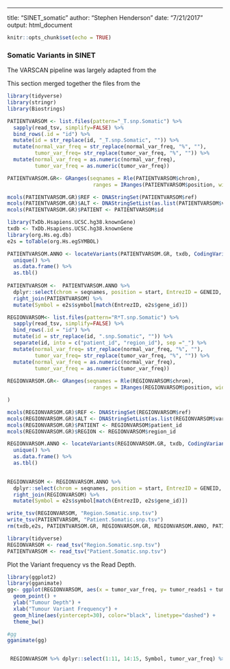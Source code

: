 ---
title: "SINET_somatic"
author: "Stephen Henderson"
date: "7/21/2017"
output: html_document

```r
knitr::opts_chunk$set(echo = TRUE)

```

### Somatic Variants in SINET 

The VARSCAN pipeline was largely adapted from the  

This section merged together the files from the 

```r

library(tidyverse)
library(stringr)
library(Biostrings)

PATIENTVARSOM <- list.files(pattern="_T.snp.Somatic") %>% 
  sapply(read_tsv, simplify=FALSE) %>%
  bind_rows(.id = "id") %>%
  mutate(id = str_replace(id, "_T.snp.Somatic", "")) %>%
  mutate(normal_var_freq = str_replace(normal_var_freq, "%", ""), 
         tumor_var_freq= str_replace(tumor_var_freq, "%", "")) %>%
  mutate(normal_var_freq = as.numeric(normal_var_freq), 
         tumor_var_freq = as.numeric(tumor_var_freq))

PATIENTVARSOM.GR<- GRanges(seqnames = Rle(PATIENTVARSOM$chrom),
                            ranges = IRanges(PATIENTVARSOM$position, width=1))

mcols(PATIENTVARSOM.GR)$REF <- DNAStringSet(PATIENTVARSOM$ref)
mcols(PATIENTVARSOM.GR)$ALT <- DNAStringSetList(as.list(PATIENTVARSOM$var))
mcols(PATIENTVARSOM.GR)$PATIENT <- PATIENTVARSOM$id

library(TxDb.Hsapiens.UCSC.hg38.knownGene)
txdb <- TxDb.Hsapiens.UCSC.hg38.knownGene
library(org.Hs.eg.db)
e2s = toTable(org.Hs.egSYMBOL) 

PATIENTVARSOM.ANNO <- locateVariants(PATIENTVARSOM.GR, txdb, CodingVariants()) %>%
  unique() %>%
  as.data.frame() %>%
  as.tbl()
  
PATIENTVARSOM <-  PATIENTVARSOM.ANNO %>% 
  dplyr::select(chrom = seqnames, position = start, EntrezID = GENEID, Variant_Type = LOCATION, Variant_Location = LOCSTART) %>%
  right_join(PATIENTVARSOM) %>%
  mutate(Symbol = e2s$symbol[match(EntrezID, e2s$gene_id)])

REGIONVARSOM<- list.files(pattern="R*T.snp.Somatic") %>% 
  sapply(read_tsv, simplify=FALSE) %>%
  bind_rows(.id = "id") %>%
  mutate(id = str_replace(id, ".snp.Somatic", "")) %>%
  separate(id, into = c("patient_id", "region_id"), sep ="_") %>%
  mutate(normal_var_freq= str_replace(normal_var_freq, "%", ""), 
         tumor_var_freq= str_replace(tumor_var_freq, "%", "")) %>%
  mutate(normal_var_freq = as.numeric(normal_var_freq), 
         tumor_var_freq = as.numeric(tumor_var_freq))
         
REGIONVARSOM.GR<- GRanges(seqnames = Rle(REGIONVARSOM$chrom),
                            ranges = IRanges(REGIONVARSOM$position, width=1)

)

mcols(REGIONVARSOM.GR)$REF <- DNAStringSet(REGIONVARSOM$ref)
mcols(REGIONVARSOM.GR)$ALT <- DNAStringSetList(as.list(REGIONVARSOM$var))
mcols(REGIONVARSOM.GR)$PATIENT <- REGIONVARSOM$patient_id
mcols(REGIONVARSOM.GR)$REGION <- REGIONVARSOM$region_id

REGIONVARSOM.ANNO <- locateVariants(REGIONVARSOM.GR, txdb, CodingVariants()) %>%
  unique() %>%
  as.data.frame() %>%
  as.tbl()
  

REGIONVARSOM <- REGIONVARSOM.ANNO %>% 
  dplyr::select(chrom = seqnames, position = start, EntrezID = GENEID, Variant_Type = LOCATION, Variant_Location = LOCSTART) %>%
  right_join(REGIONVARSOM) %>%
  mutate(Symbol = e2s$symbol[match(EntrezID, e2s$gene_id)])

write_tsv(REGIONVARSOM, "Region.Somatic.snp.tsv")
write_tsv(PATIENTVARSOM, "Patient.Somatic.snp.tsv")
rm(txdb,e2s, PATIENTVARSOM.GR, REGIONVARSOM.GR, REGIONVARSOM.ANNO, PATIENTVARSOM.ANNO)
```


```r
library(tidyverse)
REGIONVARSOM <- read_tsv("Region.Somatic.snp.tsv")
PATIENTVARSOM <- read_tsv("Patient.Somatic.snp.tsv")

```

Plot the Variant frequency vs the Read Depth.

```r

library(ggplot2)
library(gganimate)
gg<- ggplot(REGIONVARSOM, aes(x = tumor_var_freq, y= tumor_reads1 + tumor_reads2, frame= chrom)) +
  geom_point() +
  ylab("Tumour Depth") +
  xlab("Tumour Variant Frequency") +
  geom_hline(aes(yintercept=30), color="black", linetype="dashed") +
  theme_bw()

#gg
gganimate(gg)


 REGIONVARSOM %>% dplyr::select(1:11, 14:15, Symbol, tumor_var_freq) %>% arrange(desc(tumor_var_freq)) %>% filter(tumor_reads2 > 13)
 
```

